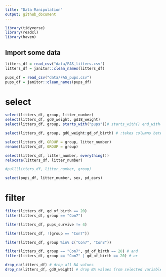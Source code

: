 ```yaml
---
title: "Data Manipulation"
output: github_document
---
```


```r
library(tidyverse)
library(readxl)
library(haven)
```


## Import some data

```r
litters_df = read_csv("data/FAS_litters.csv")
litters_df = janitor::clean_names(litters_df)

pups_df = read_csv("data/FAS_pups.csv")
pups_df = janitor::clean_names(pups_df)
```

# select

```r
select(litters_df, group, litter_number)
select(litters_df, gd0_weight, gd18_weight)
select(litters_df, group, starts_with("pups"))# starts_with() end_with() contains()

select(litters_df, group, gd0_weight:gd_of_birth) # :takes columns between these two

select(litters_df, GROUP = group, litter_number)
rename(litters_df, GROUP = group)

select(litters_df, litter_number, everything())
relocate(litters_df, litter_number)

#pull(litters_df, litter_number, group)
```

```r
select(pups_df, litter_number, sex, pd_ears)
```

# filter

```r
filter(litters_df, gd_of_birth == 20)
filter(litters_df, group == "Con7")

filter(litters_df, pups_survive != 4)

filter(litters_df, !(group == "Con7"))

filter(litters_df, group %in% c("Con7", "Con8"))

filter(litters_df, group == "Con7", gd_of_birth == 20) # and
filter(litters_df, group == "Con7" | gd_of_birth == 20) # or

drop_na(litters_df) # drop all NA values
drop_na(litters_df, gd0_weight) # drop NA values from selected variable
```

